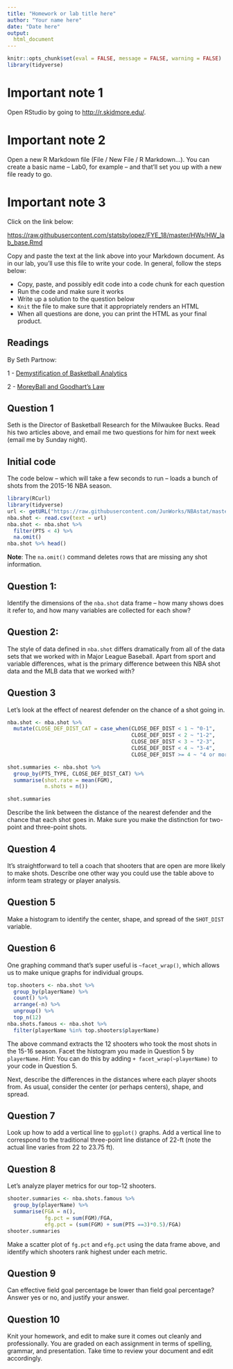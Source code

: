 ```yaml
---
title: "Homework or lab title here"
author: "Your name here"
date: "Date here"
output:
  html_document
---
```


```r
knitr::opts_chunk$set(eval = FALSE, message = FALSE, warning = FALSE)
library(tidyverse)
```


# Important note 1

Open RStudio by going to [http://r.skidmore.edu/](http://r.skidmore.edu/). 
 

# Important note 2

Open a new R Markdown file (File / New File / R Markdown...).  You can create a basic name -- Lab0, for example -- and that'll set you up with a new file ready to go.

# Important note 3

Click on the link below:

[https://raw.githubusercontent.com/statsbylopez/FYE_18/master/HWs/HW_lab_base.Rmd](https://raw.githubusercontent.com/statsbylopez/FYE_18/master/HWs/HW_lab_base.Rmd)

Copy and paste the text at the link above into your Markdown document. As in our lab, you'll use this file to write your code. In general, follow the steps below: 

- Copy, paste, and possibly edit code into a code chunk for each question
- Run the code and make sure it works
- Write up a solution to the question below
- `Knit` the file to make sure that it appropriately renders an HTML
- When all questions are done, you can print the HTML as your final product. 

## Readings 

By Seth Partnow:

1 - [Demystification of Basketball Analytics](https://fansided.com/2015/02/22/demystification-of-diy-defining-basketball-analytics-down/)

2 - [MoreyBall and Goodhart's Law](https://sports.vice.com/en_us/article/jp7xb3/moreyball-goodharts-law-and-the-limits-of-analytics)

## Question 1

Seth is the Director of Basketball Research for the Milwaukee Bucks. Read his two articles above, and email me two questions for him for next week (email me by Sunday night).



## Initial code

The code below -- which will take a few seconds to run -- loads a bunch of shots from the 2015-16 NBA season.

```r
library(RCurl)
library(tidyverse)
url <- getURL("https://raw.githubusercontent.com/JunWorks/NBAstat/master/shot.csv")
nba.shot <- read.csv(text = url)
nba.shot <- nba.shot %>% 
  filter(PTS < 4) %>% 
  na.omit()
nba.shot %>% head()
```

**Note**: The `na.omit()` command deletes rows that are missing any shot information. 



## Question 1: 

Identify the dimensions of the `nba.shot` data frame -- how many shows does it refer to, and how many variables are collected for each show? 



## Question 2: 


The style of data defined in `nba.shot` differs dramatically from all of the data sets that we worked with in Major League Baseball. Apart from sport and variable differences, what is the primary difference between this NBA shot data and the MLB data that we worked with? 


## Question 3

Let's look at the effect of nearest defender on the chance of a shot going in. 

```r
nba.shot <- nba.shot %>% 
  mutate(CLOSE_DEF_DIST_CAT = case_when(CLOSE_DEF_DIST < 1 ~ "0-1", 
                                        CLOSE_DEF_DIST < 2 ~ "1-2",
                                        CLOSE_DEF_DIST < 3 ~ "2-3",
                                        CLOSE_DEF_DIST < 4 ~ "3-4",
                                        CLOSE_DEF_DIST >= 4 ~ "4 or more")) 

shot.summaries <- nba.shot %>% 
  group_by(PTS_TYPE, CLOSE_DEF_DIST_CAT) %>% 
  summarise(shot.rate = mean(FGM), 
            n.shots = n())

shot.summaries
```

Describe the link between the distance of the nearest defender and the chance that each shot goes in. Make sure you make the distinction for two-point and three-point shots.

## Question 4

It's straightforward to tell a coach that shooters that are open are more likely to make shots. Describe one other way you could use the table above to inform team strategy or player analysis. 



## Question 5

Make a histogram to identify the center, shape, and spread of the `SHOT_DIST` variable. 

## Question 6

One graphing command that's super useful is `~facet_wrap()`, which allows us to make unique graphs for individual groups.

```r
top.shooters <- nba.shot %>% 
  group_by(playerName) %>% 
  count() %>% 
  arrange(-n) %>% 
  ungroup() %>% 
  top_n(12)
nba.shots.famous <- nba.shot %>% 
  filter(playerName %in% top.shooters$playerName)
```

The above command extracts the 12 shooters who took the most shots in the 15-16 season. Facet the histogram you made in Question 5 by `playerName`. *Hint*: You can do this by adding `+ facet_wrap(~playerName)` to your code in Question 5. 

Next, describe the differences in the distances where each player shoots from. As usual, consider the center (or perhaps centers), shape, and spread.

## Question 7

Look up how to add a vertical line to `ggplot()` graphs. Add a vertical line to correspond to the traditional three-point line distance of 22-ft (note the actual line varies from 22 to 23.75 ft).

## Question 8

Let's analyze player metrics for our top-12 shooters.

```r
shooter.summaries <- nba.shots.famous %>% 
  group_by(playerName) %>% 
  summarise(FGA = n(), 
            fg.pct = sum(FGM)/FGA, 
            efg.pct = (sum(FGM) + sum(PTS ==3)*0.5)/FGA)
shooter.summaries
```

Make a scatter plot of `fg.pct` and `efg.pct` using the data frame above, and identify which shooters rank highest under each metric.

## Question 9

Can effective field goal percentage be lower than field goal percentage? Answer yes or no, and justify your answer.

## Question 10

Knit your homework, and edit to make sure it comes out cleanly and professionally. You are graded on each assignment in terms of spelling, grammar, and presentation. Take time to review your document and edit accordingly. 
